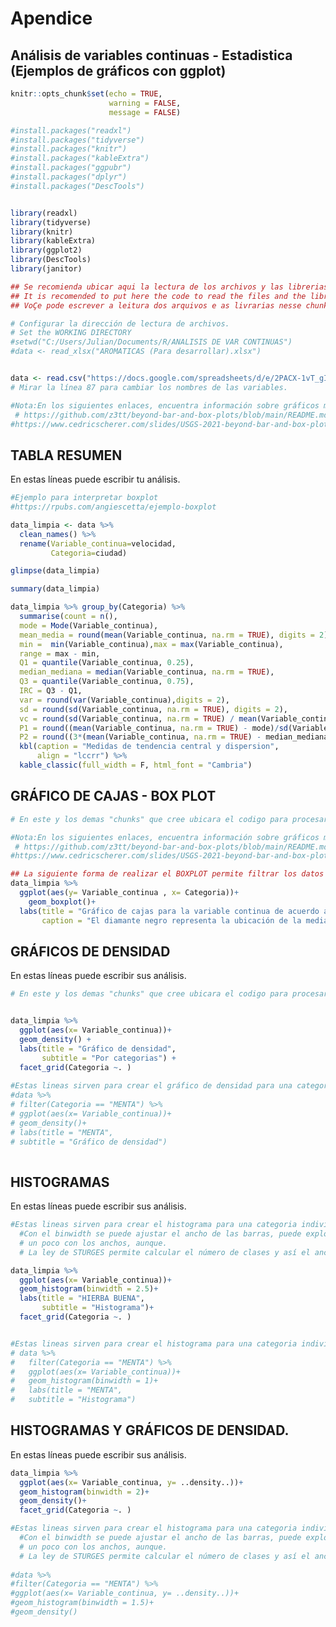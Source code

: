 # Apendice

## Análisis de variables continuas - Estadistica (Ejemplos de gráficos con ggplot)

```r
knitr::opts_chunk$set(echo = TRUE,
                      warning = FALSE,
                      message = FALSE)

#install.packages("readxl")
#install.packages("tidyverse")
#install.packages("knitr")
#install.packages("kableExtra")
#install.packages("ggpubr")
#install.packages("dplyr")
#install.packages("DescTools")


library(readxl)
library(tidyverse)
library(knitr)
library(kableExtra)
library(ggplot2)
library(DescTools)
library(janitor)

## Se recomienda ubicar aqui la lectura de los archivos y las librerias en este chunk.
## It is recomended to put here the code to read the files and the libraries in this chunk.
## VoÇe pode escrever a leitura dos arquivos e as livrarias nesse chunk.

# Configurar la dirección de lectura de archivos.
# Set the WORKING DIRECTORY
#setwd("C:/Users/Julian/Documents/R/ANALISIS DE VAR CONTINUAS")
#data <- read_xlsx("AROMATICAS (Para desarrollar).xlsx")


data <- read.csv("https://docs.google.com/spreadsheets/d/e/2PACX-1vT_gIgjfKwvUOPAbK4kAa7rpRHFbQqm1wNoLAHhT4fJEZNLonTuysf3pYhU1MpEKg/pub?output=csv", dec = ",")
# Mirar la línea 87 para cambiar los nombres de las variables.

#Nota:En los siguientes enlaces, encuentra información sobre gráficos mejorados para analizar datos, principalmente relacionados con variables continuas.
 # https://github.com/z3tt/beyond-bar-and-box-plots/blob/main/README.md?s=03
#https://www.cedricscherer.com/slides/USGS-2021-beyond-bar-and-box-plots.pdf

```

## TABLA RESUMEN

En estas líneas puede escribir tu análisis.

```r

#Ejemplo para interpretar boxplot
#https://rpubs.com/angiescetta/ejemplo-boxplot

data_limpia <- data %>% 
  clean_names() %>% 
  rename(Variable_continua=velocidad,
         Categoria=ciudad)

glimpse(data_limpia)

summary(data_limpia)

data_limpia %>% group_by(Categoria) %>%
  summarise(count = n(),
  mode = Mode(Variable_continua),
  mean_media = round(mean(Variable_continua, na.rm = TRUE), digits = 2),
  min =  min(Variable_continua),max = max(Variable_continua),
  range = max - min, 
  Q1 = quantile(Variable_continua, 0.25),
  median_mediana = median(Variable_continua, na.rm = TRUE),
  Q3 = quantile(Variable_continua, 0.75),
  IRC = Q3 - Q1,
  var = round(var(Variable_continua),digits = 2),
  sd = round(sd(Variable_continua, na.rm = TRUE), digits = 2),
  vc = round(sd(Variable_continua, na.rm = TRUE) / mean(Variable_continua, na.rm = TRUE),digits = 3),
  P1 = round((mean(Variable_continua, na.rm = TRUE) - mode)/sd(Variable_continua, na.rm = TRUE),digits = 3),
  P2 = round((3*(mean(Variable_continua, na.rm = TRUE) - median_mediana))/sd(Variable_continua, na.rm = TRUE),digits=3)) %>% 
  kbl(caption = "Medidas de tendencia central y dispersion",
      align = "lccrr") %>% 
  kable_classic(full_width = F, html_font = "Cambria")

```

## GRÁFICO DE CAJAS - BOX PLOT

```r

# En este y los demas "chunks" que cree ubicara el codigo para procesar los datos y generar las tablas y graficos.

#Nota:En los siguientes enlaces, encuentra información sobre gráficos mejorados para analizar datos, principalmente relacionados con variables continuas.
 # https://github.com/z3tt/beyond-bar-and-box-plots/blob/main/README.md?s=03
#https://www.cedricscherer.com/slides/USGS-2021-beyond-bar-and-box-plots.pdf

## La siguiente forma de realizar el BOXPLOT permite filtrar los datos más facil, está escrito en modo de sintaxis TYDIVERSE y facilita la manipulación del gráfico.
data_limpia %>% 
  ggplot(aes(y= Variable_continua , x= Categoria))+
    geom_boxplot()+
  labs(title = "Gráfico de cajas para la variable continua de acuerdo a la categoria",
       caption = "El diamante negro representa la ubicación de la media")

```

## GRÁFICOS DE DENSIDAD

En estas líneas puede escribir sus análisis.

```r

# En este y los demas "chunks" que cree ubicara el codigo para procesar los datos y generar las tablas y graficos.


data_limpia %>% 
  ggplot(aes(x= Variable_continua))+
  geom_density() +
  labs(title = "Gráfico de densidad",
       subtitle = "Por categorias") +
  facet_grid(Categoria ~. )
  
#Estas lineas sirven para crear el gráfico de densidad para una categoria individual
#data %>% 
# filter(Categoria == "MENTA") %>% 
# ggplot(aes(x= Variable_continua))+
# geom_density()+
# labs(title = "MENTA",
# subtitle = "Gráfico de densidad")
  

```

## HISTOGRAMAS

En estas líneas puede escribir sus análisis.

```r

#Estas lineas sirven para crear el histograma para una categoria individual
  #Con el binwidth se puede ajustar el ancho de las barras, puede explorar
  # un poco con los anchos, aunque.
  # La ley de STURGES permite calcular el número de clases y así el ancho de clase adecuado para    #gráficar un histograma de   manera técnica.

data_limpia %>% 
  ggplot(aes(x= Variable_continua))+
  geom_histogram(binwidth = 2.5)+
  labs(title = "HIERBA BUENA",
       subtitle = "Histograma")+
  facet_grid(Categoria ~. )


#Estas lineas sirven para crear el histograma para una categoria individual
# data %>% 
#   filter(Categoria == "MENTA") %>% 
#   ggplot(aes(x= Variable_continua))+
#   geom_histogram(binwidth = 1)+
#   labs(title = "MENTA",
#   subtitle = "Histograma")


```

## HISTOGRAMAS Y GRÁFICOS DE DENSIDAD.

En estas líneas puede escribir sus análisis.

```r

data_limpia %>% 
  ggplot(aes(x= Variable_continua, y= ..density..))+
  geom_histogram(binwidth = 2)+
  geom_density()+
  facet_grid(Categoria ~. )

#Estas lineas sirven para crear el histograma para una categoria individual
  #Con el binwidth se puede ajustar el ancho de las barras, puede explorar
  # un poco con los anchos, aunque.
  # La ley de STURGES permite calcular el número de clases y así el ancho de clase adecuado para    #gráficar un histograma de   manera técnica.
  
#data %>% 
#filter(Categoria == "MENTA") %>% 
#ggplot(aes(x= Variable_continua, y= ..density..))+
#geom_histogram(binwidth = 1.5)+
#geom_density()

```
